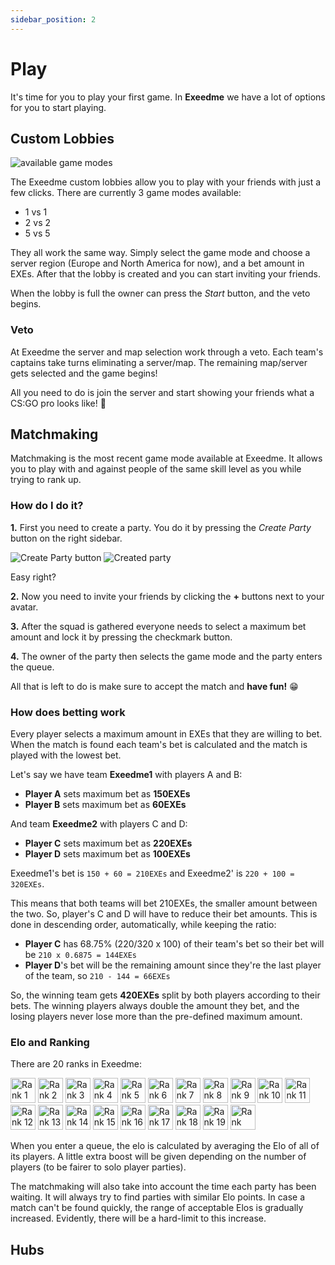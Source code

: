 ```yaml
---
sidebar_position: 2
---
```



# Play

It's time for you to play your first game. In **Exeedme** we have a lot of options for you to start playing.

## Custom Lobbies

![available game modes](/img/platform/custom_lobbies.png)

The Exeedme custom lobbies allow you to play with your friends with just a few clicks. There are currently 3 game modes available:

- 1 vs 1
- 2 vs 2
- 5 vs 5

They all work the same way. Simply select the game mode and choose a server region (Europe and North America for now), and a bet amount in EXEs. After that the lobby is created and you can start inviting your friends.

When the lobby is full the owner can press the _Start_ button, and the veto begins.

### Veto

At Exeedme the server and map selection work through a veto. Each team's captains take turns eliminating a server/map.
The remaining map/server gets selected and the game begins!

All you need to do is join the server and start showing your friends what a CS:GO pro looks like! 🤪

## Matchmaking

Matchmaking is the most recent game mode available at Exeedme. It allows you to play with and against people of the same skill level as you while trying to rank up.

### How do I do it?

**1.** First you need to create a party. You do it by pressing the _Create Party_ button on the right sidebar.

<HStack justifyContent="space-around">
  <Image src="/img/platform/create_party.png" alt="Create Party button" />
  <Image src="/img/platform/party.png" alt="Created party" />
</HStack>

Easy right?

**2.** Now you need to invite your friends by clicking the **+** buttons next to your avatar.

**3.** After the squad is gathered everyone needs to select a maximum bet amount and lock it by pressing the checkmark button.

**4.** The owner of the party then selects the game mode and the party enters the queue.

All that is left to do is make sure to accept the match and **have fun!** 😁

### How does betting work

Every player selects a maximum amount in EXEs that they are willing to bet. When the match is found each team's bet is calculated and the match is played with the lowest bet.

Let's say we have team **Exeedme1** with players A and B:

- **Player A** sets maximum bet as **150EXEs**
- **Player B** sets maximum bet as **60EXEs**

And team **Exeedme2** with players C and D:

- **Player C** sets maximum bet as **220EXEs**
- **Player D** sets maximum bet as **100EXEs**

Exeedme1's bet is `150 + 60 = 210EXEs` and Exeedme2' is `220 + 100 = 320EXEs`.

This means that both teams will bet 210EXEs, the smaller amount between the two. So, player's C and D will have to reduce their bet amounts. This is done in descending order, automatically, while keeping the ratio:

- **Player C** has 68.75% (220/320 x 100) of their team's bet so their bet will be `210 x 0.6875 = 144EXEs`
- **Player D**'s bet will be the remaining amount since they're the last player of the team, so `210 - 144 = 66EXEs`

So, the winning team gets **420EXEs** split by both players according to their bets. The winning players always double the amount they bet, and the losing players never lose more than the pre-defined maximum amount.

### Elo and Ranking

There are 20 ranks in Exeedme:

<HStack justifyContent="space-around" flexWrap="wrap" marginBottom="8px">
  <Image src="/img/platform/ranks/1.svg" alt="Rank 1" height="40px" />
  <Image src="/img/platform/ranks/2.svg" alt="Rank 2" height="40px" />
  <Image src="/img/platform/ranks/3.svg" alt="Rank 3" height="40px" />
  <Image src="/img/platform/ranks/4.svg" alt="Rank 4" height="40px" />
  <Image src="/img/platform/ranks/5.svg" alt="Rank 5" height="40px" />
  <Image src="/img/platform/ranks/6.svg" alt="Rank 6" height="40px" />
  <Image src="/img/platform/ranks/7.svg" alt="Rank 7" height="40px" />
  <Image src="/img/platform/ranks/8.svg" alt="Rank 8" height="40px" />
  <Image src="/img/platform/ranks/9.svg" alt="Rank 9" height="40px" />
  <Image src="/img/platform/ranks/10.svg" alt="Rank 10" height="40px" />
</HStack>
<HStack justifyContent="space-around" flexWrap="wrap">
  <Image src="/img/platform/ranks/11.svg" alt="Rank 11" height="40px" />
  <Image src="/img/platform/ranks/12.svg" alt="Rank 12" height="40px" />
  <Image src="/img/platform/ranks/13.svg" alt="Rank 13" height="40px" />
  <Image src="/img/platform/ranks/14.svg" alt="Rank 14" height="40px" />
  <Image src="/img/platform/ranks/15.svg" alt="Rank 15" height="40px" />
  <Image src="/img/platform/ranks/16.svg" alt="Rank 16" height="40px" />
  <Image src="/img/platform/ranks/17.svg" alt="Rank 17" height="40px" />
  <Image src="/img/platform/ranks/18.svg" alt="Rank 18" height="40px" />
  <Image src="/img/platform/ranks/19.svg" alt="Rank 19" height="40px" />
  <Image src="/img/platform/ranks/20.svg" alt="Rank 20" height="40px" />
</HStack>
<br />

When you enter a queue, the elo is calculated by averaging the Elo of all of its players. A little extra boost will be given depending on the number of players (to be fairer to solo player parties).

The matchmaking will also take into account the time each party has been waiting. It will always try to find parties with similar Elo points. In case a match can't be found quickly, the range of acceptable Elos is gradually increased. Evidently, there will be a hard-limit to this increase.

## Hubs
